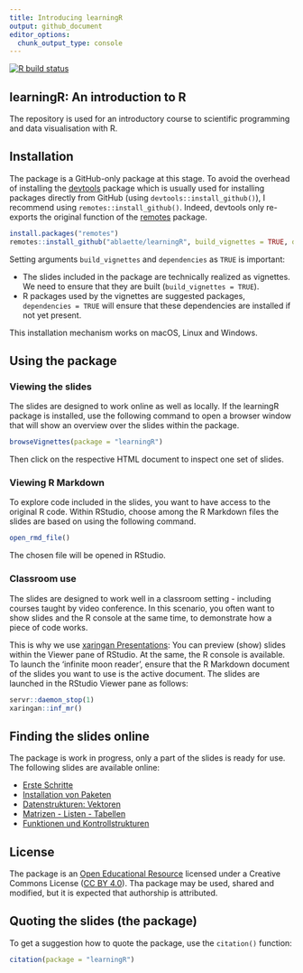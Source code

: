 ```yaml
---
title: Introducing learningR
output: github_document
editor_options: 
  chunk_output_type: console
---
```



<!-- badges: start -->
  [![R build status](https://github.com/ablaette/learningR/workflows/R-CMD-check/badge.svg)](https://github.com/ablaette/learningR/actions)
  <!-- badges: end -->

## learningR: An introduction to R

The repository is used for an introductory course to scientific programming and data visualisation with R.

## Installation

The package is a GitHub-only package at this stage. To avoid the overhead of installing the [devtools](https://CRAN.R-project.org/package=devtools) package which is usually used for installing packages directly from GitHub (using `devtools::install_github()`), I recommend using `remotes::install_github()`. Indeed, devtools only re-exports the original function of the [remotes](https://CRAN.R-project.org/package=remotes) package.

```r
install.packages("remotes")
remotes::install_github("ablaette/learningR", build_vignettes = TRUE, dependencies = TRUE)
```

Setting arguments `build_vignettes` and `dependencies` as `TRUE` is important: 

- The slides included in the package are technically realized as vignettes. We need to ensure that they are built (`build_vignettes = TRUE`). 
- R packages used by the vignettes are suggested packages, `dependencies = TRUE` will ensure that these dependencies are installed if not yet present.

This installation mechanism works on macOS, Linux and Windows. 


## Using the package

### Viewing the slides

The slides are designed to work online as well as locally. If the learningR package is installed, use the following command to open a browser window that will show an overview over the slides within the package.

```r
browseVignettes(package = "learningR")
```

Then click on the respective HTML document to inspect one set of slides.


### Viewing R Markdown

To explore code included in the slides, you want to have access to the original R code. Within RStudio, choose among the R Markdown files the slides are based on using the following command.

```r
open_rmd_file()
```

The chosen file will be opened in RStudio. 


### Classroom use

The slides are designed to work well in a classroom setting - including courses taught by video conference. In this scenario, you often want to show slides and the R console at the same time, to demonstrate how a piece of code works. 

This is why we use [xaringan Presentations](https://bookdown.org/yihui/rmarkdown/xaringan.html): You can preview (show) slides within the Viewer pane of RStudio. At the same, the R console is available. To launch the 'infinite moon reader', ensure that the R Markdown document of the slides you want to use is the active document. The slides are launched in the RStudio Viewer pane as follows:

```r
servr::daemon_stop(1)
xaringan::inf_mr()
```

## Finding the slides online

The package is work in progress, only a part of the slides is ready for use. The following slides are available online:

- [Erste Schritte](https://ablaette.github.io/learningR/a_getting-started.html#1)
- [Installation von Paketen](https://ablaette.github.io/learningR/b_installation.html#1)
- [Datenstrukturen: Vektoren](https://ablaette.github.io/learningR/c_vektoren.html#1)
- [Matrizen - Listen - Tabellen](https://ablaette.github.io/learningR/d_data.frames.html#1)
- [Funktionen und Kontrollstrukturen](https://ablaette.github.io/learningR/e_kontrollstrukturen.html#1)


## License

The package is an [Open Educational Resource](https://de.wikipedia.org/wiki/Open_Educational_Resources) licensed under a Creative Commons License ([CC BY 4.0](https://creativecommons.org/licenses/by/4.0/deed.de)). Tha package may be used, shared and modified, but it is expected that authorship is attributed.


## Quoting the slides (the package)

To get a suggestion how to quote the package, use the `citation()` function:

```r
citation(package = "learningR")
```

